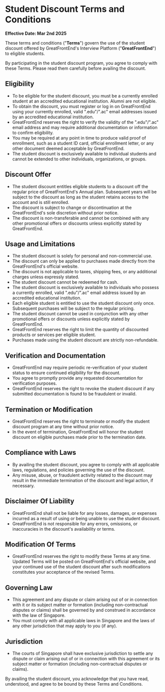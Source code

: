 # Student Discount Terms and Conditions

**Effective Date: Mar 2nd 2025**

These terms and conditions ("**Terms**") govern the use of the student discount offered by GreatFrontEnd's Interview Platform ("**GreatFrontEnd**") to eligible students.

By participating in the student discount program, you agree to comply with these Terms. Please read them carefully before availing the discount.

## Eligibility

- To be eligible for the student discount, you must be a currently enrolled student at an accredited educational institution. Alumni are not eligible.
- To obtain the discount, you must register or log in on GreatFrontEnd using your currently enrolled, valid ".edu"/".ac" email addresses issued by an accredited educational institution.
- GreatFrontEnd reserves the right to verify the validity of the ".edu"/".ac" email address and may require additional documentation or information to confirm eligibility.
- You may be required at any point in time to produce valid proof of enrollment, such as a student ID card, official enrollment letter, or any other document deemed acceptable by GreatFrontEnd.
- The student discount is exclusively available to individual students and cannot be extended to other individuals, organizations, or groups.

## Discount Offer

- The student discount entitles eligible students to a discount off the regular price of GreatFrontEnd's Annual plan. Subsequent years will be subject to the discount as long as the student retains access to the account and is still enrolled.
- The discount is subject to change or discontinuation at the GreatFrontEnd's sole discretion without prior notice.
- The discount is non-transferable and cannot be combined with any other promotional offers or discounts unless explicitly stated by GreatFrontEnd.

## Usage and Limitations

- The student discount is solely for personal and non-commercial use.
- The discount can only be applied to purchases made directly from the GreatFrontEnd's official website.
- The discount is not applicable to taxes, shipping fees, or any additional charges unless expressly stated.
- The student discount cannot be redeemed for cash.
- The student discount is exclusively available to individuals who possess a currently enrolled, valid ".edu"/".ac" email address issued by an accredited educational institution.
- Each eligible student is entitled to use the student discount only once. Subsequent purchases will be subject to the regular pricing.
- The student discount cannot be used in conjunction with any other promotional offers or discounts unless explicitly stated by GreatFrontEnd.
- GreatFrontEnd reserves the right to limit the quantity of discounted products or services per eligible student.
- Purchases made using the student discount are strictly non-refundable.

## Verification and Documentation

- GreatFrontEnd may require periodic re-verification of your student status to ensure continued eligibility for the discount.
- You agree to promptly provide any requested documentation for verification purposes.
- GreatFrontEnd reserves the right to revoke the student discount if any submitted documentation is found to be fraudulent or invalid.

## Termination or Modification

- GreatFrontEnd reserves the right to terminate or modify the student discount program at any time without prior notice.
- In the event of termination, GreatFrontEnd will honor the student discount on eligible purchases made prior to the termination date.

## Compliance with Laws

- By availing the student discount, you agree to comply with all applicable laws, regulations, and policies governing the use of the discount.
- Any misuse, abuse, or fraudulent activity related to the discount may result in the immediate termination of the discount and legal action, if necessary.

## Disclaimer Of Liability

- GreatFrontEnd shall not be liable for any losses, damages, or expenses incurred as a result of using or being unable to use the student discount.
- GreatFrontEnd is not responsible for any errors, omissions, or inaccuracies in the discount's availability or terms.

## Modification Of Terms

- GreatFrontEnd reserves the right to modify these Terms at any time. Updated Terms will be posted on GreatFrontEnd's official website, and your continued use of the student discount after such modifications constitutes your acceptance of the revised Terms.

## Governing Law

- This agreement and any dispute or claim arising out of or in connection with it or its subject matter or formation (including non-contractual disputes or claims) shall be governed by and construed in accordance with the law of Singapore.
- You must comply with all applicable laws in Singapore and the laws of any other jurisdiction that may apply to you (if any).

## Jurisdiction

- The courts of Singapore shall have exclusive jurisdiction to settle any dispute or claim arising out of or in connection with this agreement or its subject matter or formation (including non-contractual disputes or claims).

By availing the student discount, you acknowledge that you have read, understood, and agree to be bound by these Terms and Conditions.
